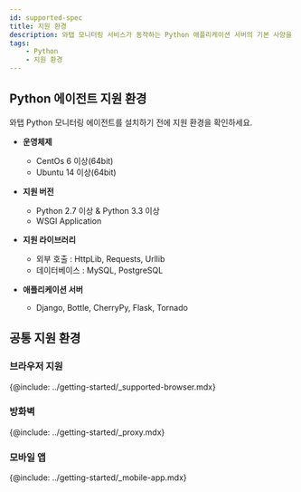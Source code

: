```yaml
---
id: supported-spec
title: 지원 환경
description: 와탭 모니터링 서비스가 동작하는 Python 애플리케이션 서버의 기본 사양을 알아보세요.
tags:
    - Python
    - 지원 환경
---
```


## Python 에이전트 지원 환경

와탭 Python 모니터링 에이전트를 설치하기 전에 지원 환경을 확인하세요.

* **운영체제**

    * CentOs 6 이상(64bit)
    * Ubuntu 14 이상(64bit)

* **지원 버전**

    * Python 2.7 이상 & Python 3.3 이상
    * WSGI Application

* **지원 라이브러리**

    * 외부 호출 : HttpLib, Requests, Urllib
    * 데이터베이스 : MySQL, PostgreSQL

* **애플리케이션 서버**

    * Django, Bottle, CherryPy, Flask, Tornado

## 공통 지원 환경

### 브라우저 지원

{@include: ../getting-started/_supported-browser.mdx}

### 방화벽

{@include: ../getting-started/_proxy.mdx}  

### 모바일 앱

{@include: ../getting-started/_mobile-app.mdx}